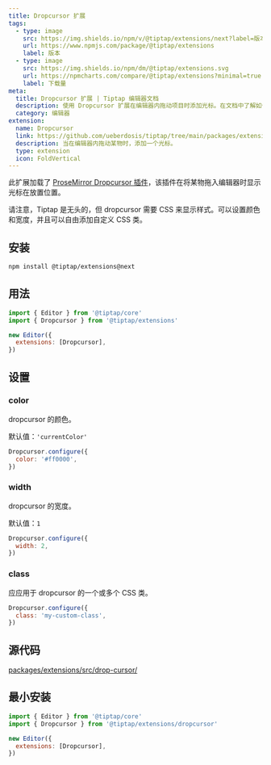 ```yaml
---
title: Dropcursor 扩展
tags:
  - type: image
    src: https://img.shields.io/npm/v/@tiptap/extensions/next?label=版本
    url: https://www.npmjs.com/package/@tiptap/extensions
    label: 版本
  - type: image
    src: https://img.shields.io/npm/dm/@tiptap/extensions.svg
    url: https://npmcharts.com/compare/@tiptap/extensions?minimal=true
    label: 下载量
meta:
  title: Dropcursor 扩展 | Tiptap 编辑器文档
  description: 使用 Dropcursor 扩展在编辑器内拖动项目时添加光标。在文档中了解如何使用它！
  category: 编辑器
extension:
  name: Dropcursor
  link: https://github.com/ueberdosis/tiptap/tree/main/packages/extensions
  description: 当在编辑器内拖动某物时，添加一个光标。
  type: extension
  icon: FoldVertical
---
```



此扩展加载了 [ProseMirror Dropcursor 插件](https://github.com/ProseMirror/prosemirror-dropcursor)，该插件在将某物拖入编辑器时显示光标在放置位置。

请注意，Tiptap 是无头的，但 dropcursor 需要 CSS 来显示样式。可以设置颜色和宽度，并且可以自由添加自定义 CSS 类。

<CodeDemo path="/Extensions/Dropcursor" />

## 安装

```bash
npm install @tiptap/extensions@next
```

## 用法

```js
import { Editor } from '@tiptap/core'
import { Dropcursor } from '@tiptap/extensions'

new Editor({
  extensions: [Dropcursor],
})
```

## 设置

### color

dropcursor 的颜色。

默认值：`'currentColor'`

```js
Dropcursor.configure({
  color: '#ff0000',
})
```

### width

dropcursor 的宽度。

默认值：`1`

```js
Dropcursor.configure({
  width: 2,
})
```

### class

应应用于 dropcursor 的一个或多个 CSS 类。

```js
Dropcursor.configure({
  class: 'my-custom-class',
})
```

## 源代码

[packages/extensions/src/drop-cursor/](https://github.com/ueberdosis/tiptap/blob/main/packages/extensions/src/drop-cursor/)

## 最小安装

```js
import { Editor } from '@tiptap/core'
import { Dropcursor } from '@tiptap/extensions/dropcursor'

new Editor({
  extensions: [Dropcursor],
})
```